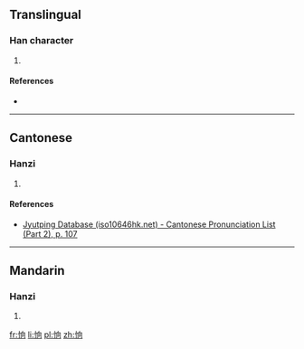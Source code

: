 ==Translingual==

===Han character===
{{Han char|rn=61|rad=心|as=06|sn=9|four=97020|canj=PHBR|ids=⿰忄向}}

# {{defn|Han|sort=心06}}

====References====
* {{Han ref|kx=0385.070|dkj=10586|dj=0716.040|hdz=42296.110|uh=6066|ud=24678|bh=CED0|bd=52944}}

----

==Cantonese==

===Hanzi===
{{yue-hanzi|jyut=[[soeng3]]|y=seung3}}

# {{defn|lang=yue|sort=心06}}

====References====
* [http://www.iso10646hk.net/jp/document/download.jsp Jyutping Database (iso10646hk.net) - Cantonese Pronunciation List (Part 2), p. 107]

----

==Mandarin==

===Hanzi===
{{cmn-hanzi|pin=[[shàng]] ([[shang4]])|wg=shang<sup>4</sup>}}

# {{defn|lang=cmn|sort=心06}}

[[fr:恦]]
[[li:恦]]
[[pl:恦]]
[[zh:恦]]